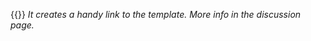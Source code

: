 &#123;{[[Szablon:{{{1}}}|{{{1}}}]]}}<noinclude>
''It creates a handy link to the template. More info in the discussion page.''</noinclude>